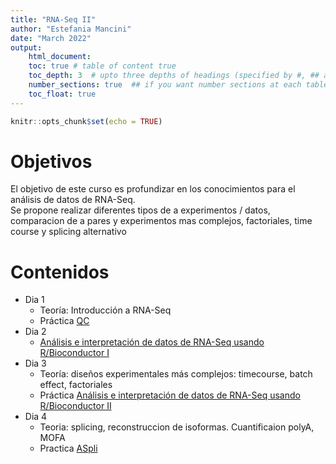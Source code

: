 ```yaml
---
title: "RNA-Seq II"
author: "Estefania Mancini"
date: "March 2022"
output:
    html_document:
    toc: true # table of content true
    toc_depth: 3  # upto three depths of headings (specified by #, ## and ###)
    number_sections: true  ## if you want number sections at each table header
    toc_float: true
---
```


```r
knitr::opts_chunk$set(echo = TRUE)
```

# Objetivos
El objetivo de este curso es profundizar en  los conocimientos  para el análisis de datos de RNA-Seq.  
Se propone realizar diferentes tipos de a experimentos / datos, comparacion de a pares y experimentos mas complejos, factoriales, time course y splicing alternativo 

# Contenidos

* Dia 1 
    * Teoría: Introducción a RNA-Seq
    * Práctica [QC](pca1.html)

* Dia 2 
    * [Análisis e interpretación de datos de RNA-Seq usando R/Bioconductor I](pca2.html) 

* Dia 3
    * Teoría: diseños experimentales más complejos: timecourse, batch effect, factoriales
    * Práctica [Análisis e interpretación de datos de RNA-Seq usando R/Bioconductor II](pca3.html)
    

* Dia 4 
    * Teoria: splicing, reconstruccion de isoformas. Cuantificaion polyA, MOFA
    * Practica [ASpli](pca4.html)
